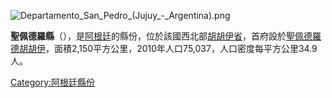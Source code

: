 [[Image:Departamento_San_Pedro_(Jujuy_-_Argentina).png|right]]
{{Coord|24|13|55|S|64|52|7|W|display=title}}

'''聖佩德羅縣'''（{{lang-es|Departamento San Pedro}}），是[[阿根廷|阿根廷]]的縣份，位於該國西北部[[胡胡伊省|胡胡伊省]]，首府設於[[聖佩德羅德胡胡伊|聖佩德羅德胡胡伊]]，面積2,150平方公里，2010年人口75,037，人口密度每平方公里34.9人。

{{Argentina-geo-stub}}
[[Category:阿根廷縣份|Category:阿根廷縣份]]